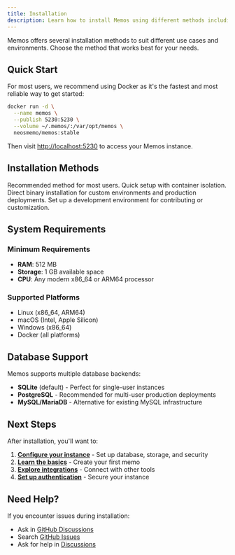```yaml
---
title: Installation
description: Learn how to install Memos using different methods including Docker, binary releases, and development setup.
---
```


Memos offers several installation methods to suit different use cases and environments. Choose the method that works best for your needs.

## Quick Start

For most users, we recommend using Docker as it's the fastest and most reliable way to get started:

```bash
docker run -d \
  --name memos \
  --publish 5230:5230 \
  --volume ~/.memos/:/var/opt/memos \
  neosmemo/memos:stable
```

Then visit [http://localhost:5230](http://localhost:5230) to access your Memos instance.

## Installation Methods

<Cards>
  <Card title="Docker" href="/docs/installation/docker" icon="Container">
    Recommended method for most users. Quick setup with container isolation.
  </Card>
  <Card title="Binary" href="/docs/installation/binary" icon="Download">
    Direct binary installation for custom environments and production deployments.
  </Card>
  <Card title="Development" href="/docs/installation/development" icon="Code">
    Set up a development environment for contributing or customization.
  </Card>
</Cards>

## System Requirements

### Minimum Requirements
- **RAM**: 512 MB
- **Storage**: 1 GB available space
- **CPU**: Any modern x86_64 or ARM64 processor

### Supported Platforms
- Linux (x86_64, ARM64)
- macOS (Intel, Apple Silicon)
- Windows (x86_64)
- Docker (all platforms)

## Database Support

Memos supports multiple database backends:

- **SQLite** (default) - Perfect for single-user instances
- **PostgreSQL** - Recommended for multi-user production deployments
- **MySQL/MariaDB** - Alternative for existing MySQL infrastructure

## Next Steps

After installation, you'll want to:

1. **[Configure your instance](/docs/configuration)** - Set up database, storage, and security
2. **[Learn the basics](/docs/guides/getting-started)** - Create your first memo
3. **[Explore integrations](/docs/integrations)** - Connect with other tools
4. **[Set up authentication](/docs/configuration/authentication)** - Secure your instance

## Need Help?

If you encounter issues during installation:

- Ask in [GitHub Discussions](https://github.com/usememos/memos/discussions)
- Search [GitHub Issues](https://github.com/usememos/memos/issues)
- Ask for help in [Discussions](https://github.com/usememos/memos/discussions)